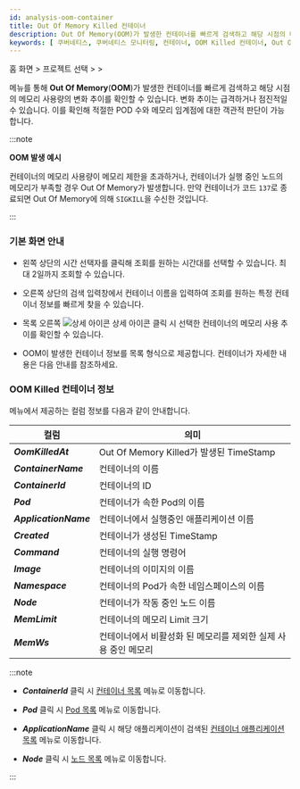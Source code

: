 ```yaml
---
id: analysis-oom-container
title: Out Of Memory Killed 컨테이너
description: Out Of Memory(OOM)가 발생한 컨테이너를 빠르게 검색하고 해당 시점의 메모리 사용량의 변화 추이를 확인할 수 있습니다.
keywords: [ 쿠버네티스, 쿠버네티스 모니터링, 컨테이너, OOM Killed 컨테이너, Out Of Memory ]
---
```


홈 화면 &gt; 프로젝트 선택 &gt; <Cmdname sid="side_container" className="uitext" /> &gt; <Cmdname sid="side_oomContainer" className="uitext" />

<Cmdname sid="side_oomContainer" className="uitext" /> 메뉴를 통해 **Out Of Memory**(**OOM**)가 발생한 컨테이너를 빠르게 검색하고 해당 시점의 메모리 사용량의 변화 추이를 확인할 수 있습니다. 변화 추이는 급격하거나 점진적일 수 있습니다. 이를 확인해 적절한 POD 수와 메모리 임계점에 대한 객관적 판단이 가능합니다.

:::note 

**OOM 발생 예시**

컨테이너의 메모리 사용량이 메모리 제한을 초과하거나, 컨테이너가 실행 중인 노드의 메모리가 부족할 경우 Out Of Memory가 발생합니다. 만약 컨테이너가 코드 `137`로 종료되면 Out Of Memory에 의해 `SIGKILL`을 수신한 것입니다.

:::

### 기본 화면 안내 

<ImgLang img='whatap_kubernetes_analysis_oom_container_1.png' desc='Out Of Memory Killed 컨테이너' />

* 왼쪽 상단의 시간 선택자를 클릭해 조회를 원하는 시간대를 선택할 수 있습니다. 최대 2일까지 조회할 수 있습니다.

* 오른쪽 상단의 검색 입력창에서 컨테이너 이름을 입력하여 조회를 원하는 특정 컨테이너 정보를 빠르게 찾을 수 있습니다.

* 목록 오른쪽 ![상세 아이콘](/img/ic-static.svg) 상세 아이콘 클릭 시 선택한 컨테이너의 메모리 사용 추이를 확인할 수 있습니다. 

* OOM이 발생한 컨테이너 정보를 목록 형식으로 제공합니다. 컨테이너가 자세한 내용은 다음 안내를 참조하세요.

### OOM Killed 컨테이너 정보 

<Cmdname sid="side_oomContainer" className="uitext" /> 메뉴에서 제공하는 컬럼 정보를 다음과 같이 안내합니다.

|컬럼|	의미|
|---|---|
|***OomKilledAt***|	Out Of Memory Killed가 발생된 TimeStamp|
|***ContainerName***|	컨테이너의 이름|
|***ContainerId***|	컨테이너의 ID|
|***Pod***|	컨테이너가 속한 Pod의 이름|
|***ApplicationName***|컨테이너에서 실행중인 애플리케이션 이름|
|***Created***|	컨테이너가 생성된 TimeStamp|
|***Command***|	컨테이너의 실행 명령어|
|***Image***|	컨테이너의 이미지의 이름|
|***Namespace***|	컨테이너의 Pod가 속한 네임스페이스의 이름|
|***Node***|	컨테이너가 작동 중인 노드 이름|
|***MemLimit***|	컨테이너의 메모리 Limit 크기|
|***MemWs***|	컨테이너에서 비활성화 된 메모리를 제외한 실제 사용 중인 메모리|


:::note 

* ***ContainerId*** 클릭 시 [컨테이너 목록](/kubernetes/resource-container-list) 메뉴로 이동합니다.

* ***Pod*** 클릭 시 [Pod 목록](/kubernetes/resource-pod-list) 메뉴로 이동합니다. 

* ***ApplicationName*** 클릭 시 해당 애플리케이션이 검색된 [컨테이너 애플리케이션 목록](/kubernetes/resource-application-list) 메뉴로 이동합니다. 

* ***Node*** 클릭 시 [노드 목록](/kubernetes/resource-node-list) 메뉴로 이동합니다. 

:::